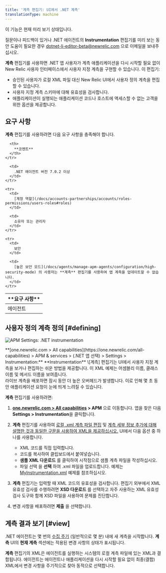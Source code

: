 ```yaml
---
title: '계측 편집기: UI에서 .NET 계측'
translationType: machine
---
```



<Callout title="미리보기 기능">
  이 기능은 현재 미리 보기 상태입니다.

  질문이나 피드백이 있거나 .NET 에이전트의 **Instrumentation** 편집기를 미리 보는 동안 도움이 필요한 경우 [dotnet-li-editor-beta@newrelic.com](mailto:dotnet-li-editor-beta@newrelic.com) 으로 이메일을 보내주십시오.
</Callout>

**계측** 편집기를 사용하면 .NET 앱 사용자가 계측 애플리케이션을 다시 시작할 필요 없이 New Relic 사용자 인터페이스에서 사용자 지정 계측을 구현할 수 있습니다. 이 편집기:

* 승인된 사용자가 로컬 XML 파일 대신 New Relic UI에서 사용자 정의 계측을 편집할 수 있습니다.
* 사용자 지정 계측 스키마에 대해 유효성을 검사합니다.
* 애플리케이션이 실행되는 애플리케이션 코드나 호스트에 액세스할 수 없는 고객을 위한 옵션을 제공합니다.

## 요구 사항

**계측** 편집기를 사용하려면 다음 요구 사항을 충족해야 합니다.

<table>
  <thead>
    <tr>
      <th width={200}>
        **요구 사항**
      </th>

      <th>
        **코멘트**
      </th>
    </tr>
  </thead>

  <tbody>
    <tr>
      <td>
        에이전트
      </td>

      <td>
        .NET 에이전트 버전 7.0.2 이상
      </td>
    </tr>

    <tr>
      <td>
        [계정 역할](/docs/accounts-partnerships/accounts/roles-permissions/users-roles#roles)
      </td>

      <td>
        소유자 또는 관리자
      </td>
    </tr>

    <tr>
      <td>
        보안
      </td>

      <td>
        [높은 보안 모드](/docs/agents/manage-apm-agents/configuration/high-security-mode) 의 사용자는 **계측** 편집기를 사용하여 앱 계측을 업데이트할 수 없습니다.
      </td>
    </tr>
  </tbody>
</table>

## 사용자 정의 계측 정의 [#defining]

<img
  title="APM Settings: .NET instrumentation"
  alt="APM Settings: .NET instrumentation"
  src={apmDotnetInstrumentationEditor}
/>

<figcaption>
  **[one.newrelic.com > All capabilities](https://one.newrelic.com/all-capabilities) > APM & services > (.NET 앱 선택) > Settings > Instrumentation:** **Instrumentation** \[계측] 편집기는 UI에서 사용자 지정 계측을 보거나 편집하는 쉬운 방법을 제공합니다. 이 XML 예제는 어셈블리 이름, 클래스 이름 및 메서드 이름을 보여줍니다.
</figcaption>

<Callout variant="important">
  라이브 계측을 배포하면 잠시 동안 더 높은 오버헤드가 발생합니다. 이로 인해 몇 초 동안 애플리케이션 요청이 눈에 띄게 느려질 수 있습니다.
</Callout>

**계측** 편집기를 사용하려면:

1. **[one.newrelic.com > All capabilities](https://one.newrelic.com/all-capabilities) > APM** 으로 이동합니다. 앱을 찾은 다음 **Settings > Instrumentation**을 클릭합니다.

2. **계측** 편집기를 사용하여 [로컬 .xml 계측 파일 편집](/docs/agents/net-agent/custom-instrumentation/create-transactions-xml-net) 및 [계측 세부 정보 추가에 대해 설명한 것과 동일한 구문을 사용하여 XML을 제공하십시오.](/docs/agents/net-agent/custom-instrumentation/add-detail-transactions-xml-net) UI에서 다음 옵션 중 하나를 사용합니다.

   * XML 코드를 직접 입력합니다.
   * 코드를 복사하여 클립보드에서 붙여넣습니다.
   * **샘플 XML 다운로드** 를 클릭하여 시작점으로 샘플 계측 파일을 작성하십시오.
   * 파일 선택 을 **선택** 하여 .xml 파일을 업로드합니다. 예제는 [MyInstrumentation.xml](/docs/agents/net-agent/custom-instrumentation/add-detail-transactions-xml-net#sample) 예제를 참조하십시오.

3. **계측** 편집기는 입력할 때 XML 코드의 유효성을 검사합니다. 편집기 외부에서 XML 유효성 검사를 수행하려면 **XSD 다운로드** 를 선택하고 자주 사용하는 XML 유효성 검사 도구와 함께 XSD 파일을 사용하여 문제를 진단합니다.

4. 변경 사항을 배포하려면 **제출** 을 선택합니다.

## 계측 결과 보기 [#view]

.NET 에이전트는 몇 번의 [수집 주기](/docs/using-new-relic/welcome-new-relic/getting-started/glossary#harvest-cycle) (일반적으로 몇 분) 내에 새 계측을 시작합니다. **계측** UI의 **현재 계측** 섹션에는 적용된 변경 사항의 상태가 표시됩니다.

**계측** 편집기의 XML은 에이전트를 실행하는 시스템의 로컬 계측 파일에 있는 XML과 결합됩니다. 에이전트는 에이전트나 애플리케이션을 다시 시작할 필요 없이 최종(결합) XML에서 변경 사항을 주기적으로 찾아 동적으로 선택합니다.